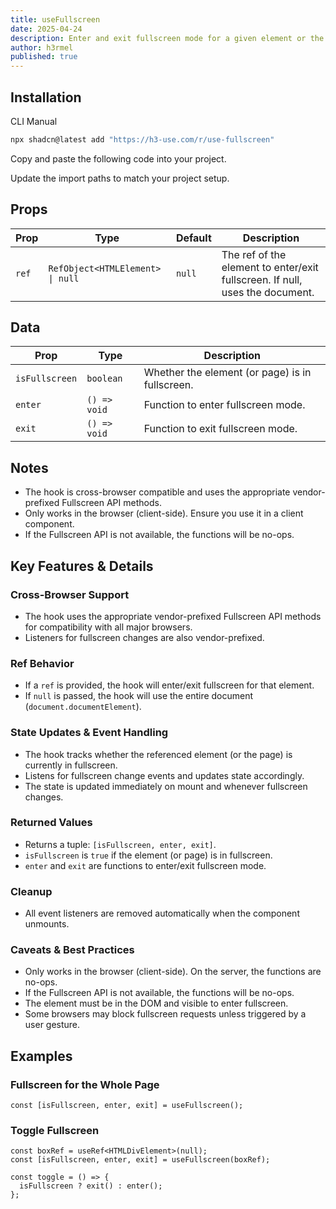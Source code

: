 ```yaml
---
title: useFullscreen
date: 2025-04-24
description: Enter and exit fullscreen mode for a given element or the entire page.
author: h3rmel
published: true
---
```


<HookPreview name="use-fullscreen-demo" />

## Installation

<Tabs defaultValue="cli">

<TabsList>
  <TabsTrigger value="cli">CLI</TabsTrigger>
  <TabsTrigger value="manual">Manual</TabsTrigger>
</TabsList>
<TabsContent value="cli">

```bash
npx shadcn@latest add "https://h3-use.com/r/use-fullscreen"
```

</TabsContent>
<TabsContent value="manual">

<Steps>

<Step>Copy and paste the following code into your project.</Step>

<HookSource name="use-fullscreen" />

<Step>Update the import paths to match your project setup.</Step>

</Steps>

</TabsContent>

</Tabs>

## Props

| Prop  | Type                             | Default | Description                                                                  |
| ----- | -------------------------------- | ------- | ---------------------------------------------------------------------------- |
| `ref` | `RefObject<HTMLElement> \| null` | `null`  | The ref of the element to enter/exit fullscreen. If null, uses the document. |

## Data

| Prop           | Type         | Description                                     |
| -------------- | ------------ | ----------------------------------------------- |
| `isFullscreen` | `boolean`    | Whether the element (or page) is in fullscreen. |
| `enter`        | `() => void` | Function to enter fullscreen mode.              |
| `exit`         | `() => void` | Function to exit fullscreen mode.               |

## Notes

- The hook is cross-browser compatible and uses the appropriate vendor-prefixed Fullscreen API methods.
- Only works in the browser (client-side). Ensure you use it in a client component.
- If the Fullscreen API is not available, the functions will be no-ops.

## Key Features & Details

### Cross-Browser Support

- The hook uses the appropriate vendor-prefixed Fullscreen API methods for compatibility with all major browsers.
- Listeners for fullscreen changes are also vendor-prefixed.

### Ref Behavior

- If a `ref` is provided, the hook will enter/exit fullscreen for that element.
- If `null` is passed, the hook will use the entire document (`document.documentElement`).

### State Updates & Event Handling

- The hook tracks whether the referenced element (or the page) is currently in fullscreen.
- Listens for fullscreen change events and updates state accordingly.
- The state is updated immediately on mount and whenever fullscreen changes.

### Returned Values

- Returns a tuple: `[isFullscreen, enter, exit]`.
- `isFullscreen` is `true` if the element (or page) is in fullscreen.
- `enter` and `exit` are functions to enter/exit fullscreen mode.

### Cleanup

- All event listeners are removed automatically when the component unmounts.

### Caveats & Best Practices

- Only works in the browser (client-side). On the server, the functions are no-ops.
- If the Fullscreen API is not available, the functions will be no-ops.
- The element must be in the DOM and visible to enter fullscreen.
- Some browsers may block fullscreen requests unless triggered by a user gesture.

## Examples

### Fullscreen for the Whole Page

```tsx
const [isFullscreen, enter, exit] = useFullscreen();
```

### Toggle Fullscreen

```tsx
const boxRef = useRef<HTMLDivElement>(null);
const [isFullscreen, enter, exit] = useFullscreen(boxRef);

const toggle = () => {
  isFullscreen ? exit() : enter();
};
```

